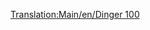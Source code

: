 [[Translation:Main/en/Dinger 100]]
{{Template:Vliegtuig/Nl
|Name=Dinger 100
|Image=[[File:en/Fokker100.png|Dinger 100]]
|Cost=34.863 (69,726)
|Speed=947 km/h (592 MPH)
|Annual=4.078 (8,156)
|Designed=1986
|Lifespan=20
|Capacity=85 passagiers & 10 zakken post
|Description=Standaard straalvliegtuig dat zich ook thuis voelt op kleine vliegvelden.
|Real-lifeWikilink=Fokker F100
|Real-life=Fokker 100
}}
